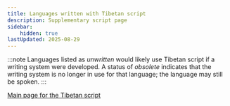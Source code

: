 ```yaml
---
title: Languages written with Tibetan script
description: Supplementary script page
sidebar:
    hidden: true
lastUpdated: 2025-08-29
---
```



:::note
Languages listed as _unwritten_ would likely use Tibetan script if a writing system were developed. A status of _obsolete_ indicates that the writing system is no longer in use for that language; the language may still be spoken.
:::

<WsList script='Tibt' />

[Main page for the Tibetan script](/scrlang/scripts/tibt)

